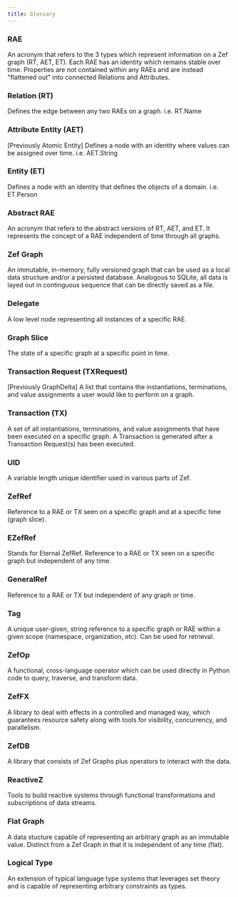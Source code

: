 ```yaml
---
title: Glossary
---
```


### RAE

An acronym that refers to the 3 types which represent information on a Zef graph (RT, AET, ET). Each RAE has an identity which remains stable over time. Properties are not contained within any RAEs and are instead "flattened out" into connected Relations and Attributes.

### Relation (RT)

Defines the edge between any two RAEs on a graph. i.e. RT.Name

### Attribute Entity (AET)

[Previously Atomic Entity] Defines a node with an identity where values can be assigned over time. i.e. AET.String

### Entity (ET)

Defines a node with an identity that defines the objects of a domain. i.e. ET.Person

### Abstract RAE

An acronym that refers to the abstract versions of RT, AET, and ET. It represents the concept of a RAE independent of time through all graphs.

### Zef Graph

An immutable, in-memory, fully versioned graph that can be used as a local data structure and/or a persisted database. Analogous to SQLite, all data is layed out in continguous sequence that can be directly saved as a file.

### Delegate

A low level node representing all instances of a specific RAE.

### Graph Slice

The state of a specific graph at a specific point in time.

### Transaction Request (TXRequest)

[Previously GraphDelta] A list that contains the instantiations, terminations, and value assignments a user would like to perform on a graph.

### Transaction (TX)

A set of all instantiations, terminations, and value assignments that have been executed on a specific graph. A Transaction is generated after a Transaction Request(s) has been executed.

### UID

A variable length unique identifier used in various parts of Zef.

### ZefRef

Reference to a RAE or TX seen on a specific graph and at a specific time (graph slice).

### EZefRef

Stands for Eternal ZefRef. Reference to a RAE or TX seen on a specific graph but independent of any time.

### GeneralRef

Reference to a RAE or TX but independent of any graph or time.

### Tag

A unique user-given, string reference to a specific graph or RAE within a given scope (namespace, organization, etc). Can be used for retrieval.

### ZefOp

A functional, cross-language operator which can be used directly in Python code to query, traverse, and transform data.

### ZefFX

A library to deal with effects in a controlled and managed way, which guarantees resource safety along with tools for visibility, concurrency, and parallelism.

### ZefDB

A library that consists of Zef Graphs plus operators to interact with the data.

### ReactiveZ

Tools to build reactive systems through functional transformations and subscriptions of data streams.

### Flat Graph

A data stucture capable of representing an arbitrary graph as an immutable value. Distinct from a Zef Graph in that it is independent of any time (flat).

### Logical Type

An extension of typical language type systems that leverages set theory and is capable of representing arbitrary constraints as types.

<!-- ### Value Type

An extension of typical language type systems that focuses on set theory, specifically a value type can represent a set given arbitrary constraints.

The set of either Logical Types, Representation Types, or a combination of the two.

### Representation Type

A protocol for a concrete binary representation for values of a certain type, contiguously represented in memory with zero serialization overhead. -->
